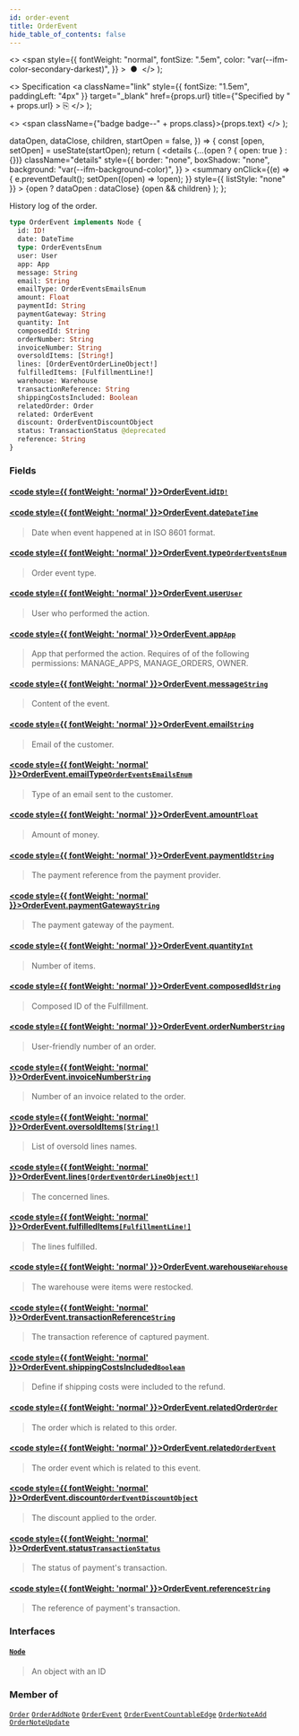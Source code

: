 ```yaml
---
id: order-event
title: OrderEvent
hide_table_of_contents: false
---
```


  <>
    <span
      style={{
        fontWeight: "normal",
        fontSize: ".5em",
        color: "var(--ifm-color-secondary-darkest)",
      }}
    >
      &nbsp;●&nbsp;
    </span>
  </>
);

  <>
    Specification
    <a
      className="link"
      style={{ fontSize: "1.5em", paddingLeft: "4px" }}
      target="\_blank"
      href={props.url}
      title={"Specified by " + props.url}
    >
      ⎘
    </a>
  </>
);

  <>
    <span className={"badge badge--" + props.class}>{props.text}</span>
  </>
);


  dataOpen,
  dataClose,
  children,
  startOpen = false,
}) => {
  const [open, setOpen] = useState(startOpen);
  return (
    <details
      {...(open ? { open: true } : {})}
      className="details"
      style={{
        border: "none",
        boxShadow: "none",
        background: "var(--ifm-background-color)",
      }}
    >
      <summary
        onClick={(e) => {
          e.preventDefault();
          setOpen((open) => !open);
        }}
        style={{ listStyle: "none" }}
      >
        {open ? dataOpen : dataClose}
      </summary>
      {open && children}
    </details>
  );
};

History log of the order.

```graphql
type OrderEvent implements Node {
  id: ID!
  date: DateTime
  type: OrderEventsEnum
  user: User
  app: App
  message: String
  email: String
  emailType: OrderEventsEmailsEnum
  amount: Float
  paymentId: String
  paymentGateway: String
  quantity: Int
  composedId: String
  orderNumber: String
  invoiceNumber: String
  oversoldItems: [String!]
  lines: [OrderEventOrderLineObject!]
  fulfilledItems: [FulfillmentLine!]
  warehouse: Warehouse
  transactionReference: String
  shippingCostsIncluded: Boolean
  relatedOrder: Order
  related: OrderEvent
  discount: OrderEventDiscountObject
  status: TransactionStatus @deprecated
  reference: String
}
```

### Fields

#### [<code style={{ fontWeight: 'normal' }}>OrderEvent.<b>id</b></code>](#)<Bullet />[`ID!`](../../../api-reference/miscellaneous/scalars/id) <Badge class="secondary" text="non-null"/> <Badge class="secondary" text="scalar"/>

>

#### [<code style={{ fontWeight: 'normal' }}>OrderEvent.<b>date</b></code>](#)<Bullet />[`DateTime`](../../../api-reference/miscellaneous/scalars/date-time) <Badge class="secondary" text="scalar"/>

> Date when event happened at in ISO 8601 format.

#### [<code style={{ fontWeight: 'normal' }}>OrderEvent.<b>type</b></code>](#)<Bullet />[`OrderEventsEnum`](../../../api-reference/orders/enums/order-events-enum) <Badge class="secondary" text="enum"/>

> Order event type.

#### [<code style={{ fontWeight: 'normal' }}>OrderEvent.<b>user</b></code>](#)<Bullet />[`User`](../../../api-reference/users/objects/user) <Badge class="secondary" text="object"/>

> User who performed the action.

#### [<code style={{ fontWeight: 'normal' }}>OrderEvent.<b>app</b></code>](#)<Bullet />[`App`](../../../api-reference/apps/objects/app) <Badge class="secondary" text="object"/>

> App that performed the action. Requires of of the following permissions: MANAGE_APPS, MANAGE_ORDERS, OWNER.

#### [<code style={{ fontWeight: 'normal' }}>OrderEvent.<b>message</b></code>](#)<Bullet />[`String`](../../../api-reference/miscellaneous/scalars/string) <Badge class="secondary" text="scalar"/>

> Content of the event.

#### [<code style={{ fontWeight: 'normal' }}>OrderEvent.<b>email</b></code>](#)<Bullet />[`String`](../../../api-reference/miscellaneous/scalars/string) <Badge class="secondary" text="scalar"/>

> Email of the customer.

#### [<code style={{ fontWeight: 'normal' }}>OrderEvent.<b>emailType</b></code>](#)<Bullet />[`OrderEventsEmailsEnum`](../../../api-reference/orders/enums/order-events-emails-enum) <Badge class="secondary" text="enum"/>

> Type of an email sent to the customer.

#### [<code style={{ fontWeight: 'normal' }}>OrderEvent.<b>amount</b></code>](#)<Bullet />[`Float`](../../../api-reference/miscellaneous/scalars/float) <Badge class="secondary" text="scalar"/>

> Amount of money.

#### [<code style={{ fontWeight: 'normal' }}>OrderEvent.<b>paymentId</b></code>](#)<Bullet />[`String`](../../../api-reference/miscellaneous/scalars/string) <Badge class="secondary" text="scalar"/>

> The payment reference from the payment provider.

#### [<code style={{ fontWeight: 'normal' }}>OrderEvent.<b>paymentGateway</b></code>](#)<Bullet />[`String`](../../../api-reference/miscellaneous/scalars/string) <Badge class="secondary" text="scalar"/>

> The payment gateway of the payment.

#### [<code style={{ fontWeight: 'normal' }}>OrderEvent.<b>quantity</b></code>](#)<Bullet />[`Int`](../../../api-reference/miscellaneous/scalars/int) <Badge class="secondary" text="scalar"/>

> Number of items.

#### [<code style={{ fontWeight: 'normal' }}>OrderEvent.<b>composedId</b></code>](#)<Bullet />[`String`](../../../api-reference/miscellaneous/scalars/string) <Badge class="secondary" text="scalar"/>

> Composed ID of the Fulfillment.

#### [<code style={{ fontWeight: 'normal' }}>OrderEvent.<b>orderNumber</b></code>](#)<Bullet />[`String`](../../../api-reference/miscellaneous/scalars/string) <Badge class="secondary" text="scalar"/>

> User-friendly number of an order.

#### [<code style={{ fontWeight: 'normal' }}>OrderEvent.<b>invoiceNumber</b></code>](#)<Bullet />[`String`](../../../api-reference/miscellaneous/scalars/string) <Badge class="secondary" text="scalar"/>

> Number of an invoice related to the order.

#### [<code style={{ fontWeight: 'normal' }}>OrderEvent.<b>oversoldItems</b></code>](#)<Bullet />[`[String!]`](../../../api-reference/miscellaneous/scalars/string) <Badge class="secondary" text="list"/> <Badge class="secondary" text="scalar"/>

> List of oversold lines names.

#### [<code style={{ fontWeight: 'normal' }}>OrderEvent.<b>lines</b></code>](#)<Bullet />[`[OrderEventOrderLineObject!]`](../../../api-reference/orders/objects/order-event-order-line-object) <Badge class="secondary" text="list"/> <Badge class="secondary" text="object"/>

> The concerned lines.

#### [<code style={{ fontWeight: 'normal' }}>OrderEvent.<b>fulfilledItems</b></code>](#)<Bullet />[`[FulfillmentLine!]`](../../../api-reference/orders/objects/fulfillment-line) <Badge class="secondary" text="list"/> <Badge class="secondary" text="object"/>

> The lines fulfilled.

#### [<code style={{ fontWeight: 'normal' }}>OrderEvent.<b>warehouse</b></code>](#)<Bullet />[`Warehouse`](../../../api-reference/products/objects/warehouse) <Badge class="secondary" text="object"/>

> The warehouse were items were restocked.

#### [<code style={{ fontWeight: 'normal' }}>OrderEvent.<b>transactionReference</b></code>](#)<Bullet />[`String`](../../../api-reference/miscellaneous/scalars/string) <Badge class="secondary" text="scalar"/>

> The transaction reference of captured payment.

#### [<code style={{ fontWeight: 'normal' }}>OrderEvent.<b>shippingCostsIncluded</b></code>](#)<Bullet />[`Boolean`](../../../api-reference/miscellaneous/scalars/boolean) <Badge class="secondary" text="scalar"/>

> Define if shipping costs were included to the refund.

#### [<code style={{ fontWeight: 'normal' }}>OrderEvent.<b>relatedOrder</b></code>](#)<Bullet />[`Order`](../../../api-reference/orders/objects/order) <Badge class="secondary" text="object"/>

> The order which is related to this order.

#### [<code style={{ fontWeight: 'normal' }}>OrderEvent.<b>related</b></code>](#)<Bullet />[`OrderEvent`](../../../api-reference/orders/objects/order-event) <Badge class="secondary" text="object"/>

> The order event which is related to this event.
>
> <Badge text="Added in Saleor 3.15" class="secondary margin-bottom--sm" />
>
> <FeaturePreview />

#### [<code style={{ fontWeight: 'normal' }}>OrderEvent.<b>discount</b></code>](#)<Bullet />[`OrderEventDiscountObject`](../../../api-reference/orders/objects/order-event-discount-object) <Badge class="secondary" text="object"/>

> The discount applied to the order.

#### [<code style={{ fontWeight: 'normal' }}>OrderEvent.<b>status</b></code>](#)<Bullet />[`TransactionStatus`](../../../api-reference/payments/enums/transaction-status) <Badge class="secondary" text="deprecated"/> <Badge class="secondary" text="enum"/>

> <Badge
>   class="warning"
>   text="DEPRECATED: This field will be removed in Saleor 3.15 (Preview Feature).Use `TransactionEvent` to track the status of `TransactionItem`."
> />
>
> The status of payment's transaction.

#### [<code style={{ fontWeight: 'normal' }}>OrderEvent.<b>reference</b></code>](#)<Bullet />[`String`](../../../api-reference/miscellaneous/scalars/string) <Badge class="secondary" text="scalar"/>

> The reference of payment's transaction.

### Interfaces

#### [`Node`](../../../api-reference/miscellaneous/interfaces/node) <Badge class="secondary" text="interface"/>

> An object with an ID

### Member of

[`Order`](../../../api-reference/orders/objects/order) <Badge class="secondary" text="object"/><Bullet />[`OrderAddNote`](../../../api-reference/orders/objects/order-add-note) <Badge class="secondary" text="object"/><Bullet />[`OrderEvent`](../../../api-reference/orders/objects/order-event) <Badge class="secondary" text="object"/><Bullet />[`OrderEventCountableEdge`](../../../api-reference/orders/objects/order-event-countable-edge) <Badge class="secondary" text="object"/><Bullet />[`OrderNoteAdd`](../../../api-reference/orders/objects/order-note-add) <Badge class="secondary" text="object"/><Bullet />[`OrderNoteUpdate`](../../../api-reference/orders/objects/order-note-update) <Badge class="secondary" text="object"/>

